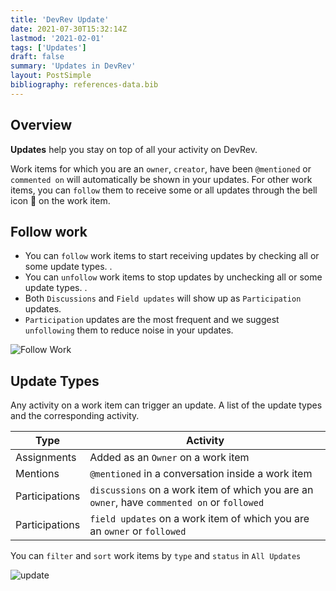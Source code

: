 ```yaml
---
title: 'DevRev Update'
date: 2021-07-30T15:32:14Z
lastmod: '2021-02-01'
tags: ['Updates']
draft: false
summary: 'Updates in DevRev'
layout: PostSimple
bibliography: references-data.bib
---
```


## Overview
**Updates** help you stay on top of all your activity on DevRev.  

Work items for which you are an `owner`, `creator`, have been `@mentioned` or `commented on` will automatically be shown in your updates. For other work items, you can `follow` them to receive some or all updates through the bell icon 🔔 on the work item. 

## Follow work

* You can `follow` work items to start receiving updates by checking all or some update types.
.
* You can `unfollow` work items to stop updates by unchecking all or some update types. 
.
* Both `Discussions` and `Field updates` will show up as `Participation` updates.
* `Participation` updates are the most frequent and we suggest `unfollowing` them to reduce noise in your updates.

![Follow Work](https://user-images.githubusercontent.com/72945911/163633954-ac591a97-0023-4bb3-84d5-c4313b58f6fb.jpg)


## Update Types
Any activity on a work item can trigger an update. A list of the update types and the corresponding activity.

| Type | Activity |
| ---------- | ---------- |
| Assignments | Added as an `Owner` on a work item |
| Mentions | `@mentioned` in a conversation inside a work item |
| Participations | `discussions` on a work item of which you are an `owner`, have `commented on` or `followed` |
| Participations | `field updates` on a work item of which you are an `owner` or `followed` |

You can `filter` and `sort` work items by `type` and `status` in `All Updates`


<Image alt="update" src="/static/images/update.png" width={1053} height={450} />
